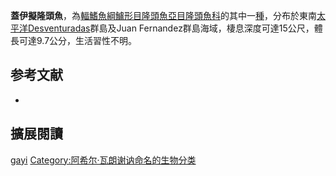 {{Speciesbox
| image = 
| image_width = 250px
| status = LC
| status_system = IUCN3.1
| genus = Pseudolabrus
| species = gayi
| authority = [[Achille_Valenciennes|Valenciennes]], 1839
| synonyms = *''Labrus gayi''<br /><small>Valenciennes, 1839</small>
*''Labrichthys gayi''<br /><small>Valenciennes, 1839</small>
}}

'''蓋伊擬隆頭魚'''，為[[輻鰭魚綱|輻鰭魚綱]][[鱸形目|鱸形目]][[隆頭魚亞目|隆頭魚亞目]][[隆頭魚科|隆頭魚科]]的其中一[[種|種]]，分布於東南[[太平洋|太平洋]]Desventuradas群島及Juan Fernandez群島海域，棲息深度可達15公尺，體長可達9.7公分，生活習性不明。

==参考文献==
*{{FishBase_species|genus=Pseudolabrus|species=gayi|year=2013|month=8}}
== 擴展閱讀 ==
{{refbegin}}
{{wikispecies-inline|Pseudolabrus gayi|蓋伊擬隆頭魚}}
{{refend}}
{{Taxonbar|from=Q2214237}}

[[Category:擬隆頭魚屬|gayi]]
[[Category:阿希尔·瓦朗谢讷命名的生物分类|Category:阿希尔·瓦朗谢讷命名的生物分类]]


{{鱸形目小作品}}